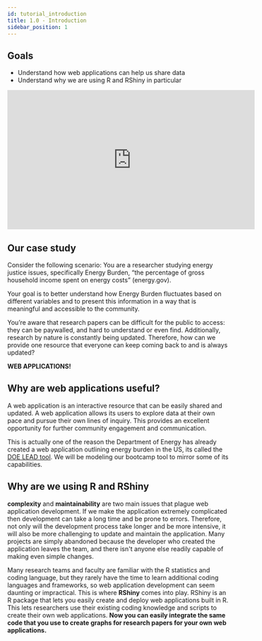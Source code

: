 ```yaml
---
id: tutorial_introduction
title: 1.0 - Introduction
sidebar_position: 1
---
```

## Goals
- Understand how web applications can help us share data
- Understand why we are using R and RShiny in particular

<iframe width="560" height="315" src="https://www.youtube.com/embed/bpbLTJl49_Y" title="YouTube video player" frameborder="0" allow="accelerometer; autoplay; clipboard-write; encrypted-media; gyroscope; picture-in-picture" allowfullscreen></iframe>

## Our case study
Consider the following scenario:  You are a researcher studying energy justice issues, specifically Energy Burden, “the percentage of gross household income spent on energy costs” (energy.gov).  
 
Your goal is to better understand how Energy Burden fluctuates based on different variables and to present this information in a way that is meaningful and accessible to the community.
 
You’re aware that research papers can be difficult for the public to access: they can be paywalled, and hard to understand or even find. Additionally, research by nature is constantly being updated. Therefore, how can we provide one resource that everyone can keep coming back to and is always updated?
 
**WEB APPLICATIONS!**
 
## Why are web applications useful?
A web application is an interactive resource that can be easily shared and updated. A web application allows its users to explore data at their own pace and pursue their own lines of inquiry. This provides an excellent opportunity for further community engagement and communication.
 
This is actually one of the reason the Department of Energy has already created a web application outlining energy burden in the US, its called the <a href='https://www.energy.gov/eere/slsc/maps/lead-tool'>DOE LEAD tool</a>. We will be modeling our bootcamp tool to mirror some of its capabilities.
 
## Why are we using R and RShiny
**complexity** and **maintainability** are two main issues that plague web application development. If we make the application extremely complicated then development can take a long time and be prone to errors. Therefore, not only will the development process take longer and be more intensive, it will also be more challenging to update and maintain the application. Many projects are simply abandoned because the developer who created the application leaves the team, and there isn't anyone  else readily capable of making even simple changes.
 
Many research teams and faculty are familiar with the R statistics and coding language, but they rarely have the time to learn additional coding languages and frameworks, so web application development can seem daunting or impractical. This is where **RShiny** comes into play. RShiny is an R package that lets you easily create and deploy web applications built in R. This lets researchers use their existing coding knowledge and scripts to create their own web applications. **Now you can easily integrate the same code that you use to create graphs for research papers for your own web applications.**